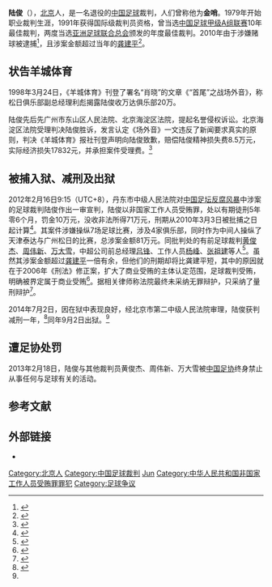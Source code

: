 '''陆俊'''（{{bd|1959年|3月19日||}}），[[北京|北京]]人，是一名退役的[[中华人民共和国|中国]][[足球|足球]]裁判，人们曾称他为'''金哨'''。1979年开始职业裁判生涯，1991年获得国际级裁判员资格，曾当选[[中国足球甲级A组联赛|中国足球甲级A组联赛]]10年最佳裁判，两度当选[[亚洲足球联合总会|亚洲足球联合总会]]颁发的年度最佳裁判。2010年由于涉嫌赌球被逮捕<ref>{{cite news|language=zh-cn|publisher=雅虎体育|url=http://yxk.cn.yahoo.com/articles/20100316/2c38.html|title=陆俊等三名裁判已被逮捕 相关涉案人员也将遭罚|date=2010-03-16|accessdate=2010-07-23|deadurl=yes|archiveurl=https://web.archive.org/web/20100324025137/http://yxk.cn.yahoo.com/articles/20100316/2c38.html|archivedate=2010-03-24}}</ref>，且涉案金额超过当年的[[龚建平|龚建平]]<ref>{{cite news|language=zh-cn|publisher=网易|url=http://sports.163.com/10/0813/08/6DV0AH5N00051C89.html|title=南杨被查实受贿百万 陆俊涉案金额远超龚建平|date=2010-08-13|accessdate=2010-08-13|archive-date=2019-06-13|archive-url=https://web.archive.org/web/20190613202902/http://sports.163.com/10/0813/08/6DV0AH5N00051C89.html|dead-url=no}}</ref>。

==状告羊城体育==
1998年3月24日，《羊城体育》刊登了署名“肖晓”的文章《“首尾”之战场外音》，称松日俱乐部副总经理利彪揭露陆俊收万达俱乐部20万。

陆俊先后先广州市东山区人民法院、北京海淀区法院，提起名誉侵权诉讼。北京海淀区法院受理判决陆俊胜诉，发言认定《场外音》一文违反了新闻要求真实的原则，判决《羊城体育》报社刊登声明向陆俊致歉，赔偿陆俊精神损失费8.5万元，实际经济损失17832元，并承担案件受理费。<ref>{{cite news|author=赵宇|title=媒体98年曝陆俊受贿输官司 报人报业前途尽毁|url=http://society.people.com.cn/GB/12911925.html|accessdate=2012-06-30|newspaper=新京报|date=2010-10-11|archive-date=2016-03-04|archive-url=https://web.archive.org/web/20160304120533/http://society.people.com.cn/GB/12911925.html|dead-url=no}}</ref> 

==被捕入狱、减刑及出狱==
2012年2月16日9:15（UTC+8），丹东市中级人民法院对[[中国足坛反腐风暴|中国足坛反腐风暴]]中涉案的足球裁判陆俊作出一审宣判，陆俊以非国家工作人员受贿罪，处以有期徒刑5年零6个月，罚金10万元，没收非法所得71万元，刑期从2010年3月3日被批捕之日起计算<ref name="陆俊出狱">{{cite news|language=zh-cn|publisher=新浪网|url=http://sports.sina.com.cn/c/2014-09-03/02257319776.shtml|title=陆俊获自由不走寻常路 世界杯一场没看不谈足球|date=2014-09-02|accessdate=2014-09-03|archive-date=2019-06-15|archive-url=https://web.archive.org/web/20190615090251/http://sports.sina.com.cn/c/2014-09-03/02257319776.shtml|dead-url=no}}</ref>。其案件涉嫌操纵7场足球比赛，涉及4家俱乐部，同时作为中间人操纵了天津泰达与广州松日的比赛，总涉案金额81万元。同批判处的有前足球裁判[[黄俊杰|黄俊杰]]、[[周伟新|周伟新]]、[[万大雪|万大雪]]，中超公司前总经理[[吕锋|吕锋]]、工作人员[[杨峰|杨峰]]、[[张祖建|张祖建]]等人<ref>{{cite news|language=zh-cn|publisher=凤凰网|url=http://news.ifeng.com/gundong/detail_2012_02/16/12556644_0.shtml|title=陆俊一审被判5年6个月 罚金10万没收非法所得71万|date=2012-02-16|accessdate=2012-02-16|archive-date=2019-06-08|archive-url=https://web.archive.org/web/20190608215854/http://news.ifeng.com/gundong/detail_2012_02/16/12556644_0.shtml|dead-url=no}}</ref>。虽然其涉案金额超过[[龚建平|龚建平]]一倍有余，但他们的刑期却将比龚建平短，其中的原因就在于2006年《刑法》修正案，扩大了商业受贿的主体认定范围，足球裁判受贿，明确被界定属于商业受贿<ref>{{cite news|language=zh-cn|publisher=凤凰网|url=http://news.ifeng.com/sports/zonghe/special/zutanfandu/content-2/detail_2012_02/15/12523292_0.shtml|title=四黑哨刑期或比龚建平短 十天之内可决定上诉与否|date=2012-02-15|accessdate=2012-02-16|archive-date=2012-02-15|archive-url=https://web.archive.org/web/20120215231918/http://news.ifeng.com/sports/zonghe/special/zutanfandu/content-2/detail_2012_02/15/12523292_0.shtml|dead-url=no}}</ref>。据相关律师称法院最终未采纳无罪辩护，只采纳了量刑辩护<ref>{{cite news|language=zh-cn|publisher=腾讯体育|url=http://sports.qq.com/a/20120216/000379.htm|title=陆俊律师：无罪辩护未全采纳 上诉看陆俊意见|date=2012-02-16|accessdate=2012-02-16|archive-date=2019-06-26|archive-url=https://web.archive.org/web/20190626092258/https://sports.qq.com/a/20120216/000379.htm|dead-url=no}}</ref>。

2014年7月2日，因在狱中表现良好，经北京市第二中级人民法院审理，陆俊获判减刑一年，<ref>{{cite news|language=zh-cn|publisher=搜狐体育|url=http://sports.sohu.com/20140702/n401681691.shtml|title=金哨陆俊获判减刑一年|date=2014-07-02|accessdate=2014-07-02|archive-date=2019-06-11|archive-url=https://web.archive.org/web/20190611175612/http://sports.sohu.com/20140702/n401681691.shtml|dead-url=no}}</ref>同年9月2日出狱。<ref name = "陆俊出狱"/>

==遭足协处罚==
2013年2月18日，陆俊与其他裁判员黄俊杰、周伟新、万大雪被[[中国足协|中国足协]]终身禁止从事任何与足球有关的活动。

== 参考文献 ==
{{reflist}}

== 外部链接 ==
* {{cite web|title=陆俊简历|url=http://sports.sina.com.cn/c/07118998.shtml|access-date=2010-07-23|archive-date=2020-02-17|archive-url=https://web.archive.org/web/20200217152358/http://sports.sina.com.cn/c/07118998.shtml|dead-url=no}}

{{DEFAULTSORT:lu jun}}
[[Category:北京人|Category:北京人]]
[[Category:中国足球裁判|Category:中国足球裁判]]
[[Category:陆姓|Jun]]
[[Category:中华人民共和国非国家工作人员受贿罪罪犯|Category:中华人民共和国非国家工作人员受贿罪罪犯]]
[[Category:足球争议|Category:足球争议]]